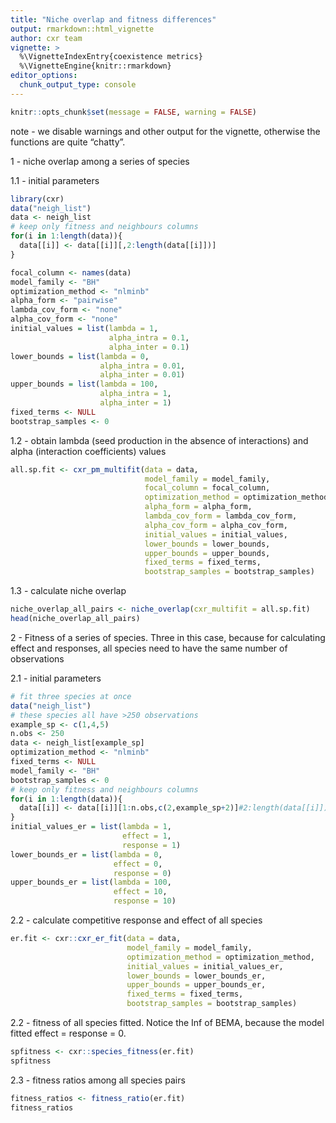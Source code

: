 ```yaml
---
title: "Niche overlap and fitness differences"
output: rmarkdown::html_vignette
author: cxr team
vignette: >
  %\VignetteIndexEntry{coexistence metrics}
  %\VignetteEngine{knitr::rmarkdown}
editor_options: 
  chunk_output_type: console
---
```


```r
knitr::opts_chunk$set(message = FALSE, warning = FALSE)
```

note - we disable warnings and other output for the vignette, otherwise the functions are quite "chatty".

1 - niche overlap among a series of species

1.1 - initial parameters

```r
library(cxr)
data("neigh_list")
data <- neigh_list
# keep only fitness and neighbours columns
for(i in 1:length(data)){
  data[[i]] <- data[[i]][,2:length(data[[i]])]
}

focal_column <- names(data)
model_family <- "BH"
optimization_method <- "nlminb"
alpha_form <- "pairwise"
lambda_cov_form <- "none"
alpha_cov_form <- "none"
initial_values = list(lambda = 1,
                      alpha_intra = 0.1,
                      alpha_inter = 0.1)
lower_bounds = list(lambda = 0,
                    alpha_intra = 0.01,
                    alpha_inter = 0.01)
upper_bounds = list(lambda = 100,
                    alpha_intra = 1,
                    alpha_inter = 1)
fixed_terms <- NULL
bootstrap_samples <- 0
```

1.2 - obtain lambda (seed production in the absence of interactions) and alpha (interaction coefficients) values

```r
all.sp.fit <- cxr_pm_multifit(data = data,
                              model_family = model_family,
                              focal_column = focal_column,
                              optimization_method = optimization_method,
                              alpha_form = alpha_form,
                              lambda_cov_form = lambda_cov_form,
                              alpha_cov_form = alpha_cov_form,
                              initial_values = initial_values,
                              lower_bounds = lower_bounds,
                              upper_bounds = upper_bounds,
                              fixed_terms = fixed_terms,
                              bootstrap_samples = bootstrap_samples)

```

1.3 - calculate niche overlap

```r
niche_overlap_all_pairs <- niche_overlap(cxr_multifit = all.sp.fit)
head(niche_overlap_all_pairs)
```

2 - Fitness of a series of species.
Three in this case, because for calculating effect and responses, all species need to have the same number of observations

2.1 - initial parameters

```r
# fit three species at once
data("neigh_list")
# these species all have >250 observations
example_sp <- c(1,4,5)
n.obs <- 250
data <- neigh_list[example_sp]
optimization_method <- "nlminb"
fixed_terms <- NULL
model_family <- "BH"
bootstrap_samples <- 0
# keep only fitness and neighbours columns
for(i in 1:length(data)){
  data[[i]] <- data[[i]][1:n.obs,c(2,example_sp+2)]#2:length(data[[i]])]
}
initial_values_er = list(lambda = 1, 
                         effect = 1, 
                         response = 1)
lower_bounds_er = list(lambda = 0, 
                       effect = 0, 
                       response = 0)
upper_bounds_er = list(lambda = 100, 
                       effect = 10, 
                       response = 10)
```

2.2 - calculate competitive response and effect of all species

```r
er.fit <- cxr::cxr_er_fit(data = data,
                          model_family = model_family,
                          optimization_method = optimization_method,
                          initial_values = initial_values_er,
                          lower_bounds = lower_bounds_er,
                          upper_bounds = upper_bounds_er,
                          fixed_terms = fixed_terms,
                          bootstrap_samples = bootstrap_samples)
```

2.2 - fitness of all species fitted. Notice the Inf of BEMA, because the model fitted effect = response = 0.

```r
spfitness <- cxr::species_fitness(er.fit)
spfitness
```

2.3 - fitness ratios among all species pairs

```r
fitness_ratios <- fitness_ratio(er.fit)
fitness_ratios
```


